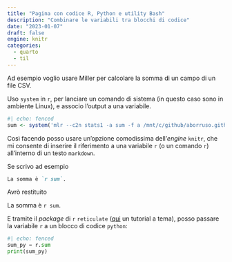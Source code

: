 ```yaml
---
title: "Pagina con codice R, Python e utility Bash"
description: "Combinare le variabili tra blocchi di codice"
date: "2023-01-07"
draft: false
engine: knitr
categories:
  - quarto
  - til
---
```


Ad esempio voglio usare Miller per calcolare la somma di un campo di un file CSV.

Uso `system` in `r`, per lanciare un comando di sistema (in questo caso sono in ambiente Linux), e associo l'output a una variabile.

```r
#| echo: fenced
sum <- system('mlr --c2n stats1 -a sum -f a /mnt/c/github/aborruso.github.io/til/mescolare-r-python-bash/input.csv', intern = TRUE)
```

Così facendo posso usare un'opzione comodissima dell'_engine_ `knitr`, che mi consente di inserire il riferimento a una variabile `r` (o un comando `r`) all'interno di un testo `markdown`.

Se scrivo ad esempio

```markdown
La somma è `r sum`.
```

Avrò restituito

La somma è `r sum`.

E tramite il _package_ di `r` `reticulate` ([qui](https://nrennie.rbind.io/blog/combining-r-and-python-with-reticulate-and-quarto/) un tutorial a tema), posso passare la variabile `r` a un blocco di codice `python`:

```python
#| echo: fenced
sum_py = r.sum
print(sum_py)
```
